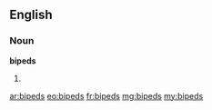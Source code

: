 ==English==

===Noun===
'''bipeds'''

# {{plural of|biped}}

[[ar:bipeds]]
[[eo:bipeds]]
[[fr:bipeds]]
[[mg:bipeds]]
[[my:bipeds]]